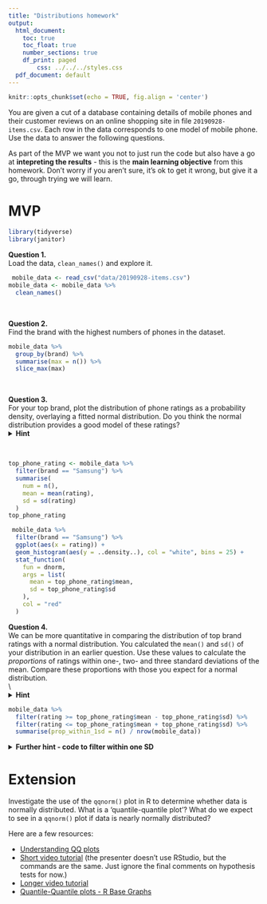```yaml
---
title: "Distributions homework"
output:
  html_document:
    toc: true
    toc_float: true
    number_sections: true
    df_print: paged
        css: ../../../styles.css
  pdf_document: default
---
```


```r
knitr::opts_chunk$set(echo = TRUE, fig.align = 'center')
```

You are given a cut of a database containing details of mobile phones and their customer reviews on an online shopping site in file `20190928-items.csv`. Each row in the data corresponds to one model of mobile phone. Use the data to answer the following questions.  

As part of the MVP we want you not to just run the code but also have a go at **intepreting the results** - this is the **main learning objective** from this homework. Don't worry if you aren't sure, it's ok to get it wrong, but give it a go, through trying we will learn. 

# MVP

```r
library(tidyverse)
library(janitor)
```

**Question 1.**  
Load the data, `clean_names()` and explore it.
```r
 mobile_data <- read_csv("data/20190928-items.csv")
mobile_data <- mobile_data %>% 
  clean_names()
```

<br>


**Question 2.**  
Find the brand with the highest numbers of phones in the dataset.

```r
mobile_data %>% 
  group_by(brand) %>% 
  summarise(max = n()) %>% 
  slice_max(max)
```


<br>


**Question 3.**  
For your top brand, plot the distribution of phone ratings as a probability density, overlaying a fitted normal distribution. Do you think the normal distribution provides a good model of these ratings?<br>
<details>
<summary>**Hint**</summary>
You will need to calculate the `mean()` and `sd()` of the ratings to plot the appropriate normal distribution. Alternatively, investigate using the `fitdistr()` function in the `MASS` package]
</details>
<br>
```r
top_phone_rating <- mobile_data %>%
  filter(brand == "Samsung") %>%
  summarise(
    num = n(),
    mean = mean(rating),
    sd = sd(rating)
  )
top_phone_rating
```

```r
 mobile_data %>%
  filter(brand == "Samsung") %>%
  ggplot(aes(x = rating)) +
  geom_histogram(aes(y = ..density..), col = "white", bins = 25) +
  stat_function(
    fun = dnorm, 
    args = list(
      mean = top_phone_rating$mean, 
      sd = top_phone_rating$sd
    ),
    col = "red"
  )
```

**Question 4.**  
We can be more quantitative in comparing the distribution of top brand ratings with a normal distribution. You calculated the `mean()` and `sd()` of your distribution in an earlier question. Use these values to calculate the *proportions* of ratings within one-, two- and three standard deviations of the mean. Compare these proportions with those you expect for a normal distribution.  
\\
<details>
<summary>**Hint**</summary>
You can use a `filter()` to get only the ratings within one-, two- and three standard deviations of the mean, and then think about how to calculate what proportion each of these filtered sets make of the total number of ratings. You'll need to use three separate `filter()` and `summarise()` pipes to do this.
</details>
```r
mobile_data %>%
  filter(rating >= top_phone_rating$mean - top_phone_rating$sd) %>%
  filter(rating <= top_phone_rating$mean + top_phone_rating$sd) %>%
  summarise(prop_within_1sd = n() / nrow(mobile_data))
```

<details>
<summary>**Further hint - code to filter within one SD**</summary>
Here's the code to filter and summarise the proportion of ratings within one standard deviation of the mean.
```r
samsung_ratings %>%
  filter(rating >= samsung_stats$mean - samsung_stats$sd) %>%
  filter(rating <= samsung_stats$mean + samsung_stats$sd) %>%
  summarise(prop_within_1sd = n() / nrow(samsung_ratings))
```
</details>

# Extension

Investigate the use of the `qqnorm()` plot in R to determine whether data is normally distributed. What is a 'quantile-quantile plot'? What do we expect to see in a `qqnorm()` plot if data is nearly normally distributed?

Here are a few resources:

* [Understanding QQ plots](https://data.library.virginia.edu/understanding-q-q-plots/)
* [Short video tutorial](https://www.youtube.com/watch?v=Erze9pNIX8A) (the presenter doesn't use RStudio, but the commands are the same. Just ignore the final comments on hypothesis tests for now.)
* [Longer video tutorial](https://www.youtube.com/watch?v=smJBsZ4YQZw)
* [Quantile-Quantile plots - R Base Graphs](http://www.sthda.com/english/wiki/qq-plots-quantile-quantile-plots-r-base-graphs)

